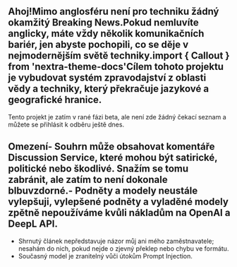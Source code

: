
<CallToAction />

## Ahoj!Mimo anglosféru není pro techniku žádný okamžitý **Breaking News**.Pokud nemluvíte anglicky, máte vždy několik komunikačních bariér, jen abyste pochopili, co se děje v nejmodernějším světě techniky.import { Callout } from 'nextra-theme-docs'<Callout type="info" emoji="🗞">Cílem tohoto projektu je vybudovat systém **zpravodajství** z oblasti vědy a techniky, který překračuje jazykové a geografické hranice.

</Callout>

Tento projekt je zatím v rané fázi beta, ale není zde žádný čekací seznam a můžete se přihlásit k odběru ještě dnes.

## Omezení- Souhrn může obsahovat komentáře Discussion Service, které mohou být satirické, politické nebo škodlivé. Snažím se tomu zabránit, ale zatím to není dokonale blbuvzdorné.- Podněty a modely neustále vylepšuji, vylepšené podněty a vyladěné modely zpětně nepoužíváme kvůli nákladům na OpenAI a DeepL API.

- Shrnutý článek nepředstavuje názor můj ani mého zaměstnavatele; nesahám do nich, pokud nejde o zjevný překlep nebo chybu ve formátu.
- Současný model je zranitelný vůči útokům Prompt Injection.
